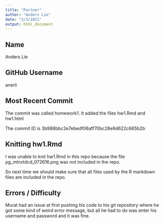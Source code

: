 ```yaml
---
title: "Partner"
author: "Anders Lie"
date: "2/3/2021"
output: html_document
---
```


## Name
Anders Lie

## GitHub Username
anerli

## Most Recent Commit
The commit was called homework1. It added the files hw1.Rmd and hw1.html

The commit ID is 3b988bbc2e7ebedf06aff70bc28e9d622c665b2b

## Knitting hw1.Rmd
I was unable to knit hw1.Rmd in this repo because the file pg_mlnxtdcd_072616.png was not included in the repo.

So next time we should make sure that all files used by the R markdown files are included in the repo.

## Errors / Difficulty
Murat had an issue at first pushing his code to his git repository where he got some kind of weird error message,
but all he had to do was enter his username and password and it was fine.

